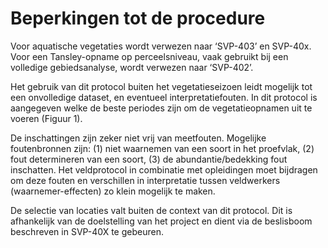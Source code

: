 # Beperkingen tot de procedure

Voor aquatische vegetaties wordt verwezen naar 'SVP-403' en SVP-40x. Voor een
Tansley-opname op perceelsniveau, vaak gebruikt bij een volledige
gebiedsanalyse, wordt verwezen naar 'SVP-402'.

Het gebruik van dit protocol buiten het vegetatieseizoen leidt mogelijk tot een
onvolledige dataset, en eventueel interpretatiefouten. In dit protocol is
aangegeven welke de beste periodes zijn om de vegetatieopnamen uit te voeren
(Figuur 1).

De inschattingen zijn zeker niet vrij van meetfouten. Mogelijke foutenbronnen
zijn: (1) niet waarnemen van een soort in het proefvlak, (2) fout determineren
van een soort, (3) de abundantie/bedekking fout inschatten. Het veldprotocol in
combinatie met opleidingen moet bijdragen om deze fouten en verschillen in
interpretatie tussen veldwerkers (waarnemer-effecten) zo klein mogelijk te
maken.

De selectie van locaties valt buiten de context van dit protocol. Dit is
afhankelijk van de doelstelling van het project en dient via de beslisboom
beschreven in SVP-40X te gebeuren.

